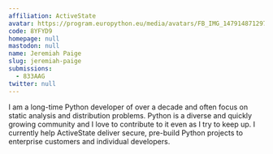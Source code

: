 ```yaml
---
affiliation: ActiveState
avatar: https://program.europython.eu/media/avatars/FB_IMG_1479148712979_7HSytv7.jpg
code: 8YFYD9
homepage: null
mastodon: null
name: Jeremiah Paige
slug: jeremiah-paige
submissions:
  - 833AAG
twitter: null
---
```


I am a long-time Python developer of over a decade and often focus on static
analysis and distribution problems. Python is a diverse and quickly growing
community and I love to contribute to it even as I try to keep up. I currently
help ActiveState deliver secure, pre-build Python projects to enterprise
customers and individual developers.
